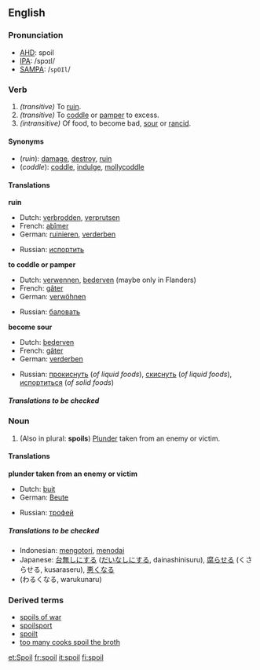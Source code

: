 ==English==
===Pronunciation===
*[[AHD]]: spoil
*[[IPA]]: /spɔɪl/
*[[SAMPA]]: /<tt>spOIl</tt>/

===Verb===
{{irregverb|'''to spoil'''|'''[[spoils]]'''|'''[[spoiled]] '''or''' [[spoilt]]'''|'''[[spoiled]] '''or''' [[spoilt]]'''|'''[[spoiling]]'''}}

#''(transitive)'' To [[ruin]].
#''(transitive)'' To [[coddle]] or [[pamper]] to excess.
#''(intransitive)'' Of food, to become bad, [[sour]] or [[rancid]].

====Synonyms====
*(''ruin''): [[damage]], [[destroy]], [[ruin]]
*(''coddle''): [[coddle]], [[indulge]], [[mollycoddle]]

====Translations====

'''ruin'''
{{top}}
*Dutch: [[verbrodden]], [[verprutsen]]
*French: [[abîmer]]
*German: [[ruinieren]], [[verderben]]
{{mid}}
*Russian: [[испортить]]
{{bottom}}

'''to coddle or pamper'''
{{top}}
*Dutch: [[verwennen]], [[bederven]] (maybe only in Flanders)
*French: [[gâter]]
*German: [[verwöhnen]]
{{mid}}
*Russian: [[баловать]]
{{bottom}}

'''become sour'''
{{top}}
*Dutch: [[bederven]]
*French: [[gâter]]
*German: [[verderben]]
{{mid}}
*Russian: [[прокиснуть]] (''of liquid foods''), [[скиснуть]] (''of liquid foods''), [[испортиться]] (''of solid foods'')
{{bottom}}

=====Translations to be checked=====
<!--Remove this section once all of the translations below have been moved into the tables above.-->
{{checktrans}}

===Noun===
{{en-noun|spoil|spoils}}

#(Also in plural: '''spoils''') [[plunder|Plunder]] taken from an enemy or victim.

====Translations====
'''plunder taken from an enemy or victim'''
{{top}}
*Dutch: [[buit]] {{f}}
*German: [[Beute]] {{f}}
{{mid}}
*Russian: [[трофей]] {{m}}
{{bottom}}

=====Translations to be checked=====
<!--Remove this section once all of the translations below have been moved into the tables above.-->
{{checktrans}}

*Indonesian: [[kotor|mengotori]], [[noda|menodai]]
*Japanese: [[台無しにする]] ([[だいなしにする]], dainashinisuru), [[腐らせる]] (くさらせる, kusaraseru), [[悪くなる]] 
*(わるくなる, warukunaru)

===Derived terms===
*[[spoils of war]]
*[[spoilsport]]
*[[spoilt]]<!--adjective, referring to people, ballot papers, etc-->
*[[too many cooks spoil the broth]]

[[et:Spoil]]
[[fr:spoil]]
[[it:spoil]]
[[fi:spoil]]